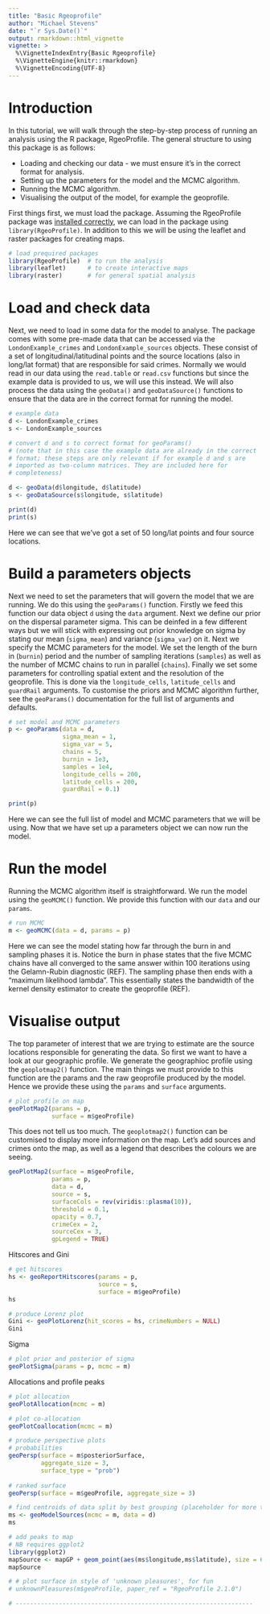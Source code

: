 ```yaml
---
title: "Basic Rgeoprofile"
author: "Michael Stevens"
date: "`r Sys.Date()`"
output: rmarkdown::html_vignette
vignette: >
  %\VignetteIndexEntry{Basic Rgeoprofile}
  %\VignetteEngine{knitr::rmarkdown}
  %\VignetteEncoding{UTF-8}
---
```


# Introduction

In this tutorial, we will walk through the step-by-step process of running an analysis using the R package, RgeoProfile. The general structure to using this package is as follows:

* Loading and checking our data - we must ensure it's in the correct format for analysis. 
* Setting up the parameters for the model and the MCMC algorithm.
* Running the MCMC algorithm. 
* Visualising the output of the model, for example the geoprofile.   

First things first, we must load the package. Assuming the RgeoProfile package was [installed correctly](https://michael-stevens-27.github.io/Rgeoprofile/articles/installation.html), we can load in the package using `library(RgeoProfile)`. In addition to this we will be using the leaflet and raster packages for creating maps.  

```r
# load prequired packages
library(RgeoProfile)  # to run the analysis
library(leaflet)      # to create interactive maps
library(raster)       # for general spatial analysis
```

# Load and check data

Next, we need to load in some data for the model to analyse. The package comes with some pre-made data that can be accessed via the `LondonExample_crimes` and `LondonExample_sources` objects. These consist of a set of longitudinal/latitudinal points and the source locations (also in long/lat format) that are responsible for said crimes. Normally we would read in our data using the `read.table` or `read.csv` functions but since the example data is provided to us, we will use this instead. We will also process the data using the `geoData()` and `geoDataSource()` functions to ensure that the data are in the correct format for running the model.    
 
```r
# example data
d <- LondonExample_crimes
s <- LondonExample_sources

# convert d and s to correct format for geoParams()
# (note that in this case the example data are already in the correct
# format; these steps are only relevant if for example d and s are 
# imported as two-column matrices. They are included here for
# completeness)

d <- geoData(d$longitude, d$latitude)
s <- geoDataSource(s$longitude, s$latitude)

print(d)
print(s)
```

Here we can see that we've got a set of 50 long/lat points and four source locations. 

# Build a parameters objects

Next we need to set the parameters that will govern the model that we are running. We do this using the `geoParams()` function. Firstly we feed this function our data object `d` using the `data` argument. Next we define our prior on the dispersal parameter sigma. This can be deinfed in a few different ways but we will stick with expressing out prior knowledge on sigma by stating our mean (`sigma_mean`) and variance (`sigma_var`) on it. Next we specify the MCMC parameters for the model. We set the length of the burn in (`burnin`) period and the number of sampling iterations (`samples`) as well as the number of MCMC chains to run in parallel (`chains`). Finally we set some parameters for controlling spatial extent and the resolution of the geoprofile. This is done via the `longitude_cells`, `latitude_cells` and `guardRail` arguments. To customise the priors and MCMC algorithm further, see the `geoParams()` documentation for the full list of arguments and defaults.  

```r
# set model and MCMC parameters
p <- geoParams(data = d, 
               sigma_mean = 1, 
               sigma_var = 5, 
               chains = 5, 
               burnin = 1e3, 
               samples = 1e4,
               longitude_cells = 200, 
               latitude_cells = 200, 
               guardRail = 0.1)

print(p)
```

Here we can see the full list of model and MCMC parameters that we will be using. Now that we have set up a parameters object we can now run the model. 

# Run the model

Running the MCMC algorithm itself is straightforward. We run the model using the `geoMCMC()` function. We provide this function with our `data` and our `params`. 

```r

# run MCMC
m <- geoMCMC(data = d, params = p)

```


Here we can see the model stating how far through the burn in and sampling phases it is. Notice the burn in phase states that the five MCMC chains have all converged to the same answer within 100 iterations using the Gelamn-Rubin diagnostic (REF). The sampling phase then ends with a "maximum likelihood lambda". This essentially states the bandwidth of the kernel density estimator to create the geoprofile (REF). 
    
# Visualise output

The top parameter of interest that we are trying to estimate are the source locations responsible for generating the data. So first we want to have a look at our geographic profile. We generate the geographioc profile using the `geoplotmap2()` function. The main things we must provide to this function are the params and the raw geoprofile produced by the model. Hence we provide these using the `params` and `surface` arguments. 

```r
# plot profile on map
geoPlotMap2(params = p,
            surface = m$geoProfile)
```

This does not tell us too much. The `geoplotmap2()` function can be customised to display more information on the map. Let's add sources and crimes onto the map, as well as a legend that describes the colours we are seeing. 

```r
geoPlotMap2(surface = m$geoProfile,
            params = p,
            data = d, 
            source = s, 
            surfaceCols = rev(viridis::plasma(10)),
            threshold = 0.1,
            opacity = 0.7,
            crimeCex = 2,
            sourceCex = 3,
            gpLegend = TRUE)                       
```

Hitscores and Gini

```r


# get hitscores
hs <- geoReportHitscores(params = p, 
                         source = s, 
                         surface = m$geoProfile)
hs

# produce Lorenz plot
Gini <- geoPlotLorenz(hit_scores = hs, crimeNumbers = NULL)
Gini
```

Sigma

```r

# plot prior and posterior of sigma
geoPlotSigma(params = p, mcmc = m)

```

Allocations and profile peaks

```r

# plot allocation
geoPlotAllocation(mcmc = m)

# plot co-allocation
geoPlotCoallocation(mcmc = m)

# produce perspective plots
# probabilities
geoPersp(surface = m$posteriorSurface, 
         aggregate_size = 3, 
         surface_type = "prob")
         
# ranked surface
geoPersp(surface = m$geoProfile, aggregate_size = 3)

# find centroids of data split by best grouping (placeholder for more thorough method)
ms <- geoModelSources(mcmc = m, data = d)
ms

# add peaks to map
# NB requires ggplot2
library(ggplot2)
mapSource <- mapGP + geom_point(aes(ms$longitude,ms$latitude), size = 6, pch = 3, col = "red")
mapSource

# # plot surface in style of 'unknown pleasures', for fun
# unknownPleasures(m$geoProfile, paper_ref = "RgeoProfile 2.1.0")

# ------------------------------------------------------------------

```
